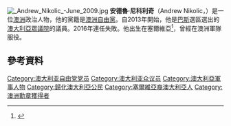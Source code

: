 [[File:_Andrew_Nikolic_-June_2009.jpg|thumb]]
'''安德魯·尼科利奇'''（Andrew Nikolic，{{bd|1961年|6月20日}}）是一位[[澳洲|澳洲]]政治人物，他的黨籍是[[澳洲自由黨|澳洲自由黨]]。自2013年開始，他是[[巴斯_(澳大利亞國會選區)|巴斯]]選區選出的[[澳大利亞眾議院|澳大利亞眾議院]]的議員。2016年連任失敗。他出生在塞爾維亞<ref name=AWM>{{cite web |publisher=Australian War Memorial |url=http://cas.awm.gov.au/item/REL39187 |date=c. 2003 |title=Shemagh: Lieutenant Colonel A A Nikolic, Australian Army |accessdate=20 May 2012 |quote=This shemagh was used by Lieutenant Colonel Andrew Nikolic in 2001–2002 as Chief of Staff and Deputy Commander of the Australian Headquarters in the Middle East, based in the United Arab Emirates. ''The text continues with a biography of Nikolic.'' |deadurl=yes |archiveurl=https://archive.is/20121127224753/http://cas.awm.gov.au/item/REL39187 |archivedate=2012年11月27日 }}</ref>，曾經在澳洲軍隊服役。

==參考資料==
{{Reflist}}

{{DEFAULTSORT: Nikolic, Andrew}}
[[Category:澳大利亚自由党党员|Category:澳大利亚自由党党员]]
[[Category:澳大利亚众议员|Category:澳大利亚众议员]]
[[Category:澳大利亞軍事人物|Category:澳大利亞軍事人物]]
[[Category:歸化澳大利亞公民|Category:歸化澳大利亞公民]]
[[Category:塞爾維亞裔澳大利亞人|Category:塞爾維亞裔澳大利亞人]]
[[Category:澳洲勳章獲得者|Category:澳洲勳章獲得者]]